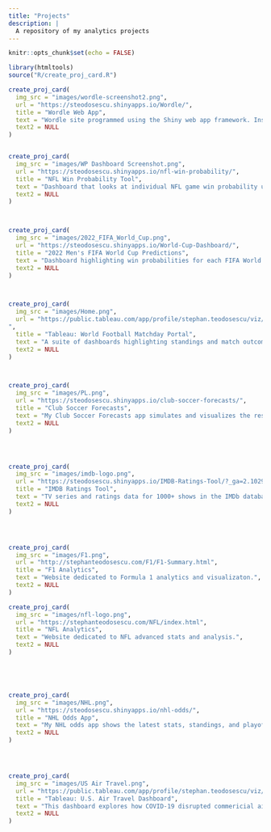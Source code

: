 ```yaml
---
title: "Projects"
description: |
  A repository of my analytics projects
---
```


```r
knitr::opts_chunk$set(echo = FALSE)
```


```r
library(htmltools)
source("R/create_proj_card.R")
```


```r

create_proj_card(
  img_src = "images/wordle-screenshot2.png",
  url = "https://steodosescu.shinyapps.io/Wordle/",
  title = "Wordle Web App",
  text = "Wordle site programmed using the Shiny web app framework. Inspired by Winston Chang's original app.",
  text2 = NULL
)


create_proj_card(
  img_src = "images/WP Dashboard Screenshot.png",
  url = "https://steodosescu.shinyapps.io/nfl-win-probability/",
  title = "NFL Win Probability Tool",
  text = "Dashboard that looks at individual NFL game win probability using data from the nflfastR package.",
  text2 = NULL
)



create_proj_card(
  img_src = "images/2022_FIFA_World_Cup.png",
  url = "https://steodosescu.shinyapps.io/World-Cup-Dashboard/",
  title = "2022 Men's FIFA World Cup Predictions",
  text = "Dashboard highlighting win probabilities for each FIFA World Cup match, and overall team stats.",
  text2 = NULL
)



create_proj_card(
  img_src = "images/Home.png",
  url = "https://public.tableau.com/app/profile/stephan.teodosescu/viz/2021-22PremierLeague_16503505579010/Home
",
  title = "Tableau: World Football Matchday Portal",
  text = "A suite of dashboards highlighting standings and match outcomes of the biggest football leagues in the world. Built in Tableau Public.",
  text2 = NULL
)



create_proj_card(
  img_src = "images/PL.png",
  url = "https://steodosescu.shinyapps.io/club-soccer-forecasts/",
  title = "Club Soccer Forecasts",
  text = "My Club Soccer Forecasts app simulates and visualizes the results of the current Premier League season. Built using the Shiny app framework.",
  text2 = NULL
)




create_proj_card(
  img_src = "images/imdb-logo.png",
  url = "https://steodosescu.shinyapps.io/IMDB-Ratings-Tool/?_ga=2.10299253.1948351145.1648491200-1836928452.1639278433",
  title = "IMDB Ratings Tool",
  text = "TV series and ratings data for 1000+ shows in the IMDb database.",
  text2 = NULL
)




create_proj_card(
  img_src = "images/F1.png",
  url = "http://stephanteodosescu.com/F1/F1-Summary.html",
  title = "F1 Analytics",
  text = "Website dedicated to Formula 1 analytics and visualizaton.",
  text2 = NULL
)

create_proj_card(
  img_src = "images/nfl-logo.png",
  url = "https://stephanteodosescu.com/NFL/index.html",
  title = "NFL Analytics",
  text = "Website dedicated to NFL advanced stats and analysis.",
  text2 = NULL
)





create_proj_card(
  img_src = "images/NHL.png",
  url = "https://steodosescu.shinyapps.io/nhl-odds/",
  title = "NHL Odds App",
  text = "My NHL odds app shows the latest stats, standings, and playoff probabilities for all 32 NHL teams.",
  text2 = NULL
)




create_proj_card(
  img_src = "images/US Air Travel.png",
  url = "https://public.tableau.com/app/profile/stephan.teodosescu/viz/U_S_AirTravel/USAirTravelDashboard",
  title = "Tableau: U.S. Air Travel Dashboard",
  text = "This dashboard explores how COVID-19 disrupted commericial airline travel in the United States. Created using Tableau Public.",
  text2 = NULL
)





```
